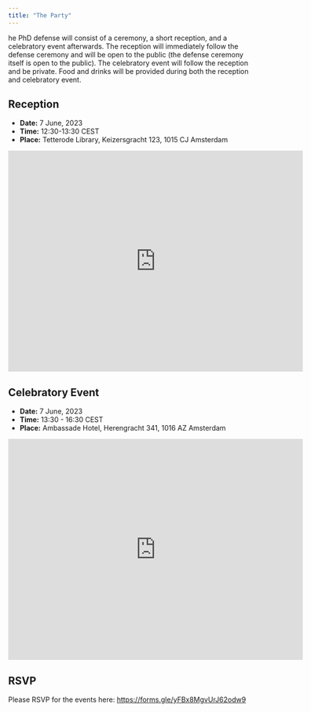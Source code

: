 ```yaml
---
title: "The Party"
---
```


he PhD defense will consist of a ceremony, a short reception, and a celebratory event afterwards. The reception will immediately follow the defense ceremony and will be open to the public (the defense ceremony itself is open to the public). The celebratory event will follow the reception and be private. Food and drinks will be provided during both the reception and celebratory event.

## Reception

- **Date:** 7 June, 2023
- **Time:** 12:30-13:30 CEST
- **Place:** Tetterode Library, Keizersgracht 123, 1015 CJ Amsterdam

<iframe src="https://www.google.com/maps/embed?pb=!1m14!1m8!1m3!1d9744.227943430533!2d4.8871701!3d52.3693867!3m2!1i1024!2i768!4f13.1!3m3!1m2!1s0x47c609c23480cfa3%3A0x6272c1c659de518b!2sAmbassade%20Hotel!5e0!3m2!1sen!2snl!4v1681713130814!5m2!1sen!2snl" width="600" height="450" style="border:0;" allowfullscreen="" loading="lazy" referrerpolicy="no-referrer-when-downgrade"></iframe>

## Celebratory Event

- **Date:** 7 June, 2023
- **Time:** 13:30 - 16:30 CEST
- **Place:** Ambassade Hotel, Herengracht 341, 1016 AZ Amsterdam

<iframe src="https://www.google.com/maps/embed?pb=!1m14!1m8!1m3!1d9744.227943430533!2d4.8871701!3d52.3693867!3m2!1i1024!2i768!4f13.1!3m3!1m2!1s0x47c609c23480cfa3%3A0x6272c1c659de518b!2sAmbassade%20Hotel!5e0!3m2!1sen!2snl!4v1681713130814!5m2!1sen!2snl" width="600" height="450" style="border:0;" allowfullscreen="" loading="lazy" referrerpolicy="no-referrer-when-downgrade"></iframe>

## RSVP

Please RSVP for the events here: [https://forms.gle/yFBx8MgvUrJ62odw9](https://forms.gle/yFBx8MgvUrJ62odw9)